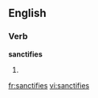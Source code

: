 ==English==

===Verb===
'''sanctifies'''

# {{third-person singular of|[[sanctify]]}}

[[fr:sanctifies]]
[[vi:sanctifies]]